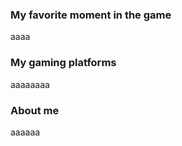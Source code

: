 ===My favorite moment in the game===
aaaa

===My gaming platforms===
aaaaaaaa

===About me===
aaaaaa